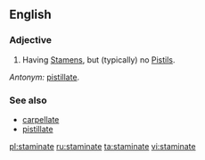 ==English==

===Adjective===
{{en-adj}}

#{{botany}} Having [[Stamen]]s, but (typically) no [[Pistil]]s.

''Antonym:'' [[pistillate]].

===See also===
*[[carpellate]]
*[[pistillate]]

[[pl:staminate]]
[[ru:staminate]]
[[ta:staminate]]
[[vi:staminate]]